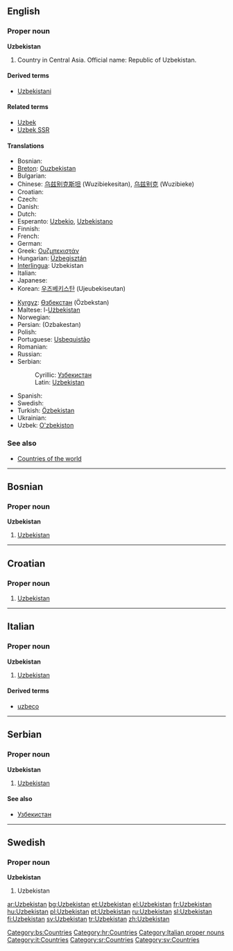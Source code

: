 {{wikipedia}}
==English==

===Proper noun===
'''Uzbekistan'''

# Country in Central Asia. Official name: Republic of Uzbekistan.

====Derived terms====
* [[Uzbekistani]]

====Related terms====
* [[Uzbek]]
* [[Uzbek SSR]]

====Translations====
{{top}}
* Bosnian: {{t-|bs|Uzbekistan|m}}
* [[Breton]]: [[Ouzbekistan]]
* Bulgarian: {{t+|bg|Узбекистан|sc=Cyrl}}
* Chinese: [[乌兹别克斯坦]] (Wuzibiekesitan), [[乌兹别克]] (Wuzibieke)
* Croatian: {{t-|hr|Uzbekistan|m}}
* Czech: {{t-|cs|Uzbekistán|m}}
* Danish: {{t-|da|Usbekistan}}
* Dutch: {{t-|nl|Oezbekistan}}
* Esperanto: [[Uzbekio]], [[Uzbekistano]]
* Finnish: {{t+|fi|Uzbekistan}}
* French: {{t+|fr|Ouzbékistan|m}}
* German: {{t+|de|Usbekistan}}
* Greek: [[Ουζμπεκιστάν]] {{n}}
* Hungarian: [[Üzbegisztán]]
* [[Interlingua]]: Uzbekistan
* Italian: {{t-|it|Uzbekistan|m}}
* Japanese: {{t+|ja|ウズベキスタン|tr=Uzubekisutan|sc=Jpan}}
* Korean: [[우즈베키스탄]] (Ujeubekiseutan)
{{mid}}
* [[Kyrgyz]]: [[Өзбекстан]] (Özbekstan)
* Maltese: l-[[Użbekistan]]
* Norwegian: {{t-|no|Usbekistan}}
* Persian: {{fa-Arab|[[ازبكستان]]}} (Ozbakestan)
* Polish: {{t+|pl|Uzbekistan}}
* Portuguese: [[Usbequistão]]
* Romanian: {{t-|ro|Uzbekistan|n}}
* Russian: {{t+|ru|Узбекистан|sc=Cyrl}}
* Serbian:
*: Cyrillic: [[Узбекистан#Serbian|Узбекистан]] {{m}}
*: Latin: [[Uzbekistan#Serbian|Uzbekistan]] {{m}}
* Spanish: {{t+|es|Uzbekistán}}
* Swedish: {{t+|sv|Uzbekistan}}
* Turkish: [[Özbekistan]]
* Ukrainian: {{t-|uk|Узбекистан|sc=Cyrl|xs=Ukrainian}}
* Uzbek: [[O'zbekiston]]
{{bottom}}

===See also===
* [[Appendix:Countries of the world|Countries of the world]]

----

==Bosnian==

===Proper noun===
'''Uzbekistan''' {{m}}

# [[Uzbekistan#English|Uzbekistan]]

[[Category:bs:Countries]]

----

==Croatian==

===Proper noun===
{{infl|hr|proper noun|g=m}}

# [[#English|Uzbekistan]]

[[Category:hr:Countries]]

----

==Italian==
{{wikipedia|lang=it}}

===Proper noun===
'''Uzbekistan''' {{m}}

# [[#English|Uzbekistan]]

====Derived terms====
* [[uzbeco]]

[[Category:Italian proper nouns]]
[[Category:it:Countries]]

----

==Serbian==

===Proper noun===
'''Uzbekistan''' {{m}}

# [[Uzbekistan#English|Uzbekistan]]

====See also====
* [[Узбекистан#Serbian|Узбекистан]]

[[Category:sr:Countries]]

----

==Swedish==

===Proper noun===
'''Uzbekistan'''

# Uzbekistan

[[Category:sv:Countries]]

[[ar:Uzbekistan]]
[[bg:Uzbekistan]]
[[et:Uzbekistan]]
[[el:Uzbekistan]]
[[fr:Uzbekistan]]
[[hu:Uzbekistan]]
[[pl:Uzbekistan]]
[[pt:Uzbekistan]]
[[ru:Uzbekistan]]
[[sl:Uzbekistan]]
[[fi:Uzbekistan]]
[[sv:Uzbekistan]]
[[tr:Uzbekistan]]
[[zh:Uzbekistan]]